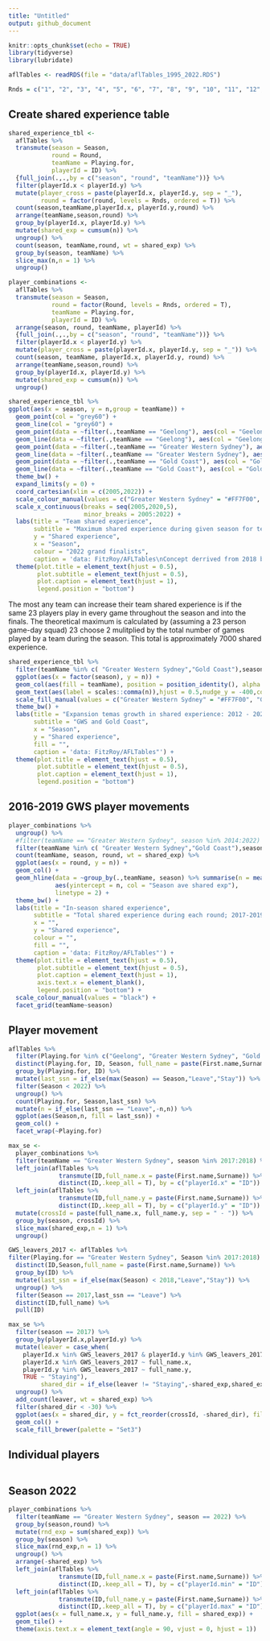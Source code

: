 ```yaml
---
title: "Untitled"
output: github_document
---
```


```r
knitr::opts_chunk$set(echo = TRUE)
library(tidyverse)
library(lubridate)

aflTables <- readRDS(file = "data/aflTables_1995_2022.RDS")

Rnds = c("1", "2", "3", "4", "5", "6", "7", "8", "9", "10", "11", "12", "13", "14", "15", "16", "17", "18", "19", "20", "21", "22","23","24","EF", "QF","SF", "PF", "GF")

```

## Create shared experience table

```r
shared_experience_tbl <- 
  aflTables %>% 
  transmute(season = Season,
            round = Round,
            teamName = Playing.for,
            playerId = ID) %>% 
  {full_join(.,.,by = c("season", "round", "teamName"))} %>% 
  filter(playerId.x < playerId.y) %>% 
  mutate(player_cross = paste(playerId.x, playerId.y, sep = "_"),
         round = factor(round, levels = Rnds, ordered = T)) %>% 
  count(season,teamName,playerId.x, playerId.y,round) %>% 
  arrange(teamName,season,round) %>% 
  group_by(playerId.x, playerId.y) %>% 
  mutate(shared_exp = cumsum(n)) %>% 
  ungroup() %>% 
  count(season, teamName,round, wt = shared_exp) %>% 
  group_by(season, teamName) %>% 
  slice_max(n,n = 1) %>% 
  ungroup()

player_combinations <- 
  aflTables %>% 
  transmute(season = Season,
            round = factor(Round, levels = Rnds, ordered = T),
            teamName = Playing.for,
            playerId = ID) %>% 
  arrange(season, round, teamName, playerId) %>%
  {full_join(.,.,by = c("season", "round", "teamName"))} %>% 
  filter(playerId.x < playerId.y) %>% 
  mutate(player_cross = paste(playerId.x, playerId.y, sep = "_")) %>% 
  count(season, teamName, playerId.x, playerId.y, round) %>% 
  arrange(teamName,season,round) %>% 
  group_by(playerId.x, playerId.y) %>% 
  mutate(shared_exp = cumsum(n)) %>% 
  ungroup()
```  


```r
shared_experience_tbl %>% 
ggplot(aes(x = season, y = n,group = teamName)) +
  geom_point(col = "grey60") +
  geom_line(col = "grey60") +
  geom_point(data = ~filter(.,teamName == "Geelong"), aes(col = "Geelong"), size = 3) +
  geom_line(data = ~filter(.,teamName == "Geelong"), aes(col = "Geelong"), size = 1.3) +
  geom_point(data = ~filter(.,teamName == "Greater Western Sydney"), aes(col = "Greater Western Sydney"), size = 3) +
  geom_line(data = ~filter(.,teamName == "Greater Western Sydney"), aes(col = "Greater Western Sydney"), size = 1.3) +
  geom_point(data = ~filter(.,teamName == "Gold Coast"), aes(col = "Gold Coast"), size = 3) +
  geom_line(data = ~filter(.,teamName == "Gold Coast"), aes(col = "Gold Coast"), size = 1.3) +
  theme_bw() +
  expand_limits(y = 0) +
  coord_cartesian(xlim = c(2005,2022)) +
  scale_colour_manual(values = c("Greater Western Sydney" = "#FF7F00", "Geelong" = "#00008B", "Gold Coast" = "gold")) +
  scale_x_continuous(breaks = seq(2005,2020,5),
                     minor_breaks = 2005:2022) + 
  labs(title = "Team shared experience",
       subtitle = "Maximum shared experience during given season for teams from 2005 - 2022",
       y = "Shared experience",
       x = "Season",
       colour = "2022 grand finalists",
       caption = 'data: FitzRoy/AFLTables\nConcept derrived from 2018 book "Footballistics"') +
  theme(plot.title = element_text(hjust = 0.5),
        plot.subtitle = element_text(hjust = 0.5),
        plot.caption = element_text(hjust = 1),
        legend.position = "bottom")
```

The most any team can increase their team shared experience is if the same 23 players
  play in every game throughout the season and into the finals. The theoretical maximum
  is calculated by (assuming a 23 person game-day squad) 23 choose 2 mulitplied
  by the total number of games played by a team during the season. This total is approximately 7000 shared experience.

```r
shared_experience_tbl %>% 
  filter(teamName %in% c( "Greater Western Sydney","Gold Coast"),season >= 2011) %>%
  ggplot(aes(x = factor(season), y = n)) +
  geom_col(aes(fill = teamName), position = position_identity(), alpha = 0.6, col = "black") +
  geom_text(aes(label = scales::comma(n)),hjust = 0.5,nudge_y = -400,col = "white") +
  scale_fill_manual(values = c("Greater Western Sydney" = "#FF7F00", "Gold Coast" = "red")) +
  theme_bw() +
  labs(title = "Expansion temas growth in shared experience: 2012 - 2022",
       subtitle = "GWS and Gold Coast",
       x = "Season",
       y = "Shared experience",
       fill = "",
       caption = 'data: FitzRoy/AFLTables"') +
  theme(plot.title = element_text(hjust = 0.5),
        plot.subtitle = element_text(hjust = 0.5),
        plot.caption = element_text(hjust = 1),
        legend.position = "bottom")
```

## 2016-2019 GWS player movements

```r
player_combinations %>% 
  ungroup() %>% 
  #filter(teamName == "Greater Western Sydney", season %in% 2014:2022) %>% 
  filter(teamName %in% c( "Greater Western Sydney","Gold Coast"),season >= 2011) %>%
  count(teamName, season, round, wt = shared_exp) %>%
  ggplot(aes(x = round, y = n)) +
  geom_col() +
  geom_hline(data = ~group_by(.,teamName, season) %>% summarise(n = mean(n,na.rm = T)),
             aes(yintercept = n, col = "Season ave shared exp"),
             linetype = 2) +
  theme_bw() +
  labs(title = "In-season shared experience",
       subtitle = "Total shared experience during each round; 2017-2019",
       x = "",
       y = "Shared experience",
       colour = "",
       fill = "",
       caption = 'data: FitzRoy/AFLTables"') +
  theme(plot.title = element_text(hjust = 0.5),
        plot.subtitle = element_text(hjust = 0.5),
        plot.caption = element_text(hjust = 1),
        axis.text.x = element_blank(),
        legend.position = "bottom") +
  scale_colour_manual(values = "black") +
  facet_grid(teamName~season)
```

## Player movement

```r
aflTables %>% 
  filter(Playing.for %in% c("Geelong", "Greater Western Sydney", "Gold Coast"), Season %in% 2015:2022) %>% 
  distinct(Playing.for, ID, Season, full_name = paste(First.name,Surname)) %>% 
  group_by(Playing.for, ID) %>% 
  mutate(last_ssn = if_else(max(Season) == Season,"Leave","Stay")) %>% 
  filter(Season < 2022) %>% 
  ungroup() %>% 
  count(Playing.for, Season,last_ssn) %>% 
  mutate(n = if_else(last_ssn == "Leave",-n,n)) %>% 
  ggplot(aes(Season,n, fill = last_ssn)) +
  geom_col() + 
  facet_wrap(~Playing.for)
```




```r
max_se <- 
  player_combinations %>% 
  filter(teamName == "Greater Western Sydney", season %in% 2017:2018) %>% 
  left_join(aflTables %>%
              transmute(ID,full_name.x = paste(First.name,Surname)) %>%
              distinct(ID,.keep_all = T), by = c("playerId.x" = "ID")) %>% 
  left_join(aflTables %>%
              transmute(ID,full_name.y = paste(First.name,Surname)) %>%
              distinct(ID,.keep_all = T), by = c("playerId.y" = "ID")) %>% 
  mutate(crossId = paste(full_name.x, full_name.y, sep = " - ")) %>% 
  group_by(season, crossId) %>% 
  slice_max(shared_exp,n = 1) %>% 
  ungroup()
```

```r
GWS_leavers_2017 <- aflTables %>% 
filter(Playing.for == "Greater Western Sydney", Season %in% 2017:2018) %>% 
  distinct(ID,Season,full_name = paste(First.name,Surname)) %>% 
  group_by(ID) %>% 
  mutate(last_ssn = if_else(max(Season) < 2018,"Leave","Stay")) %>% 
  ungroup() %>% 
  filter(Season == 2017,last_ssn == "Leave") %>% 
  distinct(ID,full_name) %>% 
  pull(ID)

max_se %>% 
  filter(season == 2017) %>% 
  group_by(playerId.x,playerId.y) %>% 
  mutate(leaver = case_when(
    playerId.x %in% GWS_leavers_2017 & playerId.y %in% GWS_leavers_2017 ~ paste(full_name.x,full_name.y, sep = " and "),
    playerId.x %in% GWS_leavers_2017 ~ full_name.x,
    playerId.y %in% GWS_leavers_2017 ~ full_name.y,
    TRUE ~ "Staying"),
         shared_dir = if_else(leaver != "Staying",-shared_exp,shared_exp)) %>%
  ungroup() %>% 
  add_count(leaver, wt = shared_exp) %>% 
  filter(shared_dir < -30) %>%
  ggplot(aes(x = shared_dir, y = fct_reorder(crossId, -shared_dir), fill = fct_reorder(leaver,-nn))) + 
  geom_col() +
  scale_fill_brewer(palette = "Set3")
```

## Individual players


```r

```

## Season 2022

```r
player_combinations %>% 
  filter(teamName == "Greater Western Sydney", season == 2022) %>% 
  group_by(season,round) %>% 
  mutate(rnd_exp = sum(shared_exp)) %>% 
  group_by(season) %>% 
  slice_max(rnd_exp,n = 1) %>% 
  ungroup() %>% 
  arrange(-shared_exp) %>%
  left_join(aflTables %>%
              transmute(ID,full_name.x = paste(First.name,Surname)) %>%
              distinct(ID,.keep_all = T), by = c("playerId.min" = "ID")) %>% 
  left_join(aflTables %>%
              transmute(ID,full_name.y = paste(First.name,Surname)) %>%
              distinct(ID,.keep_all = T), by = c("playerId.max" = "ID")) %>%
  ggplot(aes(x = full_name.x, y = full_name.y, fill = shared_exp)) + 
  geom_tile() +
  theme(axis.text.x = element_text(angle = 90, vjust = 0, hjust = 1))

```

